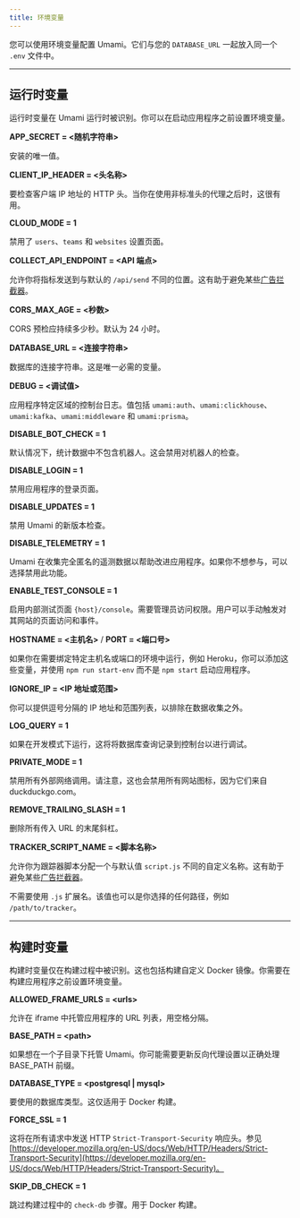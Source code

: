 ```yaml
---
title: 环境变量
---
```


您可以使用环境变量配置 Umami。它们与您的 `DATABASE_URL` 一起放入同一个 `.env` 文件中。

---

## 运行时变量

运行时变量在 Umami 运行时被识别。你可以在启动应用程序之前设置环境变量。

**APP_SECRET = &lt;随机字符串&gt;**

安装的唯一值。

**CLIENT_IP_HEADER = &lt;头名称&gt;**

要检查客户端 IP 地址的 HTTP 头。当你在使用非标准头的代理之后时，这很有用。

**CLOUD_MODE = 1**

禁用了 `users`、`teams` 和 `websites` 设置页面。

**COLLECT_API_ENDPOINT = &lt;API 端点&gt;**

允许你将指标发送到与默认的 `/api/send` 不同的位置。这有助于避免某些[广告拦截器](/docs/guides/bypass-ad-blockers)。

**CORS_MAX_AGE = &lt;秒数&gt;**

CORS 预检应持续多少秒。默认为 24 小时。

**DATABASE_URL = &lt;连接字符串&gt;**

数据库的连接字符串。这是唯一必需的变量。

**DEBUG = &lt;调试值&gt;**

应用程序特定区域的控制台日志。值包括 `umami:auth`、`umami:clickhouse`、`umami:kafka`、`umami:middleware` 和 `umami:prisma`。

**DISABLE_BOT_CHECK = 1**

默认情况下，统计数据中不包含机器人。这会禁用对机器人的检查。

**DISABLE_LOGIN = 1**

禁用应用程序的登录页面。

**DISABLE_UPDATES = 1**

禁用 Umami 的新版本检查。

**DISABLE_TELEMETRY = 1**

Umami 在收集完全匿名的遥测数据以帮助改进应用程序。如果你不想参与，可以选择禁用此功能。

**ENABLE_TEST_CONSOLE = 1**

启用内部测试页面 `{host}/console`。需要管理员访问权限。用户可以手动触发对其网站的页面访问和事件。

**HOSTNAME = &lt;主机名&gt;** / **PORT = &lt;端口号&gt;**

如果你在需要绑定特定主机名或端口的环境中运行，例如 Heroku，你可以添加这些变量，并使用 `npm run start-env` 而不是 `npm start` 启动应用程序。

**IGNORE_IP = &lt;IP 地址或范围&gt;**

你可以提供逗号分隔的 IP 地址和范围列表，以排除在数据收集之外。

**LOG_QUERY = 1**

如果在开发模式下运行，这将将数据库查询记录到控制台以进行调试。

**PRIVATE_MODE = 1**

禁用所有外部网络调用。请注意，这也会禁用所有网站图标，因为它们来自 duckduckgo.com。

**REMOVE_TRAILING_SLASH = 1**

删除所有传入 URL 的末尾斜杠。

**TRACKER_SCRIPT_NAME = &lt;脚本名称&gt;**

允许你为跟踪器脚本分配一个与默认值 `script.js` 不同的自定义名称。这有助于避免某些[广告拦截器](/docs/guides/bypass-ad-blockers)。

不需要使用 `.js` 扩展名。该值也可以是你选择的任何路径，例如 `/path/to/tracker`。

---

## 构建时变量

构建时变量仅在构建过程中被识别。这也包括构建自定义 Docker 镜像。你需要在构建应用程序之前设置环境变量。

**ALLOWED_FRAME_URLS = &lt;urls&gt;**

允许在 iframe 中托管应用程序的 URL 列表，用空格分隔。

**BASE_PATH = &lt;path&gt;**

如果想在一个子目录下托管 Umami。你可能需要更新反向代理设置以正确处理 BASE_PATH 前缀。

**DATABASE_TYPE = &lt;postgresql | mysql&gt;**

要使用的数据库类型。这仅适用于 Docker 构建。

**FORCE_SSL = 1**

这将在所有请求中发送 HTTP `Strict-Transport-Security` 响应头。参见 [https://developer.mozilla.org/en-US/docs/Web/HTTP/Headers/Strict-Transport-Security](https://developer.mozilla.org/en-US/docs/Web/HTTP/Headers/Strict-Transport-Security)。

**SKIP_DB_CHECK = 1**

跳过构建过程中的 `check-db` 步骤。用于 Docker 构建。
